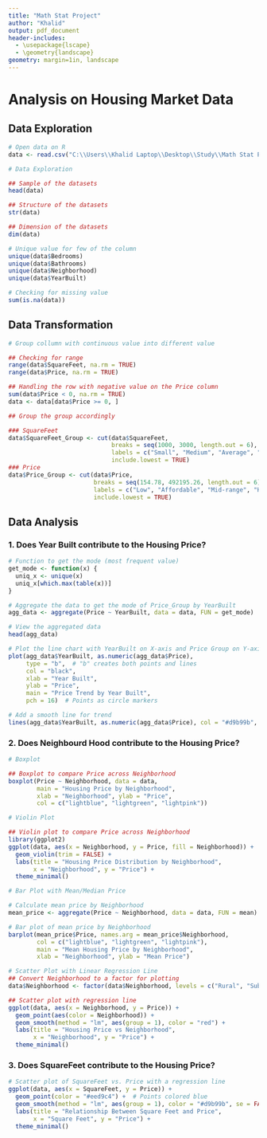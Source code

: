 ---
title: "Math Stat Project"
author: "Khalid"
output: pdf_document
header-includes:
  - \usepackage{lscape}
  - \geometry{landscape}
geometry: margin=1in, landscape
---

# Analysis on Housing Market Data

## Data Exploration

```{r}
# Open data on R
data <- read.csv("C:\\Users\\Khalid Laptop\\Desktop\\Study\\Math Stat Project\\archive (17)\\housing_price_dataset.csv", header=T)

# Data Exploration

## Sample of the datasets
head(data)

## Structure of the datasets
str(data)

## Dimension of the datasets
dim(data)

# Unique value for few of the column
unique(data$Bedrooms)
unique(data$Bathrooms)
unique(data$Neighborhood)
unique(data$YearBuilt)

# Checking for missing value
sum(is.na(data))
```

## Data Transformation

```{r}
# Group collumn with continuous value into different value

## Checking for range
range(data$SquareFeet, na.rm = TRUE)
range(data$Price, na.rm = TRUE)

## Handling the row with negative value on the Price column
sum(data$Price < 0, na.rm = TRUE)
data <- data[data$Price >= 0, ]

## Group the group accordingly

### SquareFeet
data$SquareFeet_Group <- cut(data$SquareFeet, 
                             breaks = seq(1000, 3000, length.out = 6), 
                             labels = c("Small", "Medium", "Average", "Large", "Extra Large"),
                             include.lowest = TRUE)
### Price
data$Price_Group <- cut(data$Price, 
                        breaks = seq(154.78, 492195.26, length.out = 6), 
                        labels = c("Low", "Affordable", "Mid-range", "High-end", "Luxury"),
                        include.lowest = TRUE)

```

## Data Analysis

### 1. Does Year Built contribute to the Housing Price?

```{r}
# Function to get the mode (most frequent value)
get_mode <- function(x) {
  uniq_x <- unique(x)
  uniq_x[which.max(table(x))]
}

# Aggregate the data to get the mode of Price_Group by YearBuilt
agg_data <- aggregate(Price ~ YearBuilt, data = data, FUN = get_mode)

# View the aggregated data
head(agg_data)

# Plot the line chart with YearBuilt on X-axis and Price Group on Y-axis
plot(agg_data$YearBuilt, as.numeric(agg_data$Price), 
     type = "b",  # "b" creates both points and lines
     col = "black", 
     xlab = "Year Built", 
     ylab = "Price",
     main = "Price Trend by Year Built",
     pch = 16)  # Points as circle markers

# Add a smooth line for trend
lines(agg_data$YearBuilt, as.numeric(agg_data$Price), col = "#d9b99b", lwd = 2)
```

### 2. Does Neighbourd Hood contribute to the Housing Price?

```{r}
# Boxplot

## Boxplot to compare Price across Neighborhood
boxplot(Price ~ Neighborhood, data = data,
        main = "Housing Price by Neighborhood",
        xlab = "Neighborhood", ylab = "Price",
        col = c("lightblue", "lightgreen", "lightpink"))

# Violin Plot

## Violin plot to compare Price across Neighborhood
library(ggplot2)
ggplot(data, aes(x = Neighborhood, y = Price, fill = Neighborhood)) +
  geom_violin(trim = FALSE) +
  labs(title = "Housing Price Distribution by Neighborhood", 
       x = "Neighborhood", y = "Price") +
  theme_minimal()

# Bar Plot with Mean/Median Price

# Calculate mean price by Neighborhood
mean_price <- aggregate(Price ~ Neighborhood, data = data, FUN = mean)

# Bar plot of mean price by Neighborhood
barplot(mean_price$Price, names.arg = mean_price$Neighborhood,
        col = c("lightblue", "lightgreen", "lightpink"),
        main = "Mean Housing Price by Neighborhood",
        xlab = "Neighborhood", ylab = "Mean Price")

# Scatter Plot with Linear Regression Line
## Convert Neighborhood to a factor for plotting
data$Neighborhood <- factor(data$Neighborhood, levels = c("Rural", "Suburb", "Urban"))

## Scatter plot with regression line
ggplot(data, aes(x = Neighborhood, y = Price)) +
  geom_point(aes(color = Neighborhood)) +
  geom_smooth(method = "lm", aes(group = 1), color = "red") +
  labs(title = "Housing Price vs Neighborhood",
       x = "Neighborhood", y = "Price") +
  theme_minimal()
```

### 3. Does SquareFeet contribute to the Housing Price?

```{r}
# Scatter plot of SquareFeet vs. Price with a regression line
ggplot(data, aes(x = SquareFeet, y = Price)) +
  geom_point(color = "#eed9c4") +  # Points colored blue
  geom_smooth(method = "lm", aes(group = 1), color = "#d9b99b", se = FALSE) +  # Linear regression line colored red
  labs(title = "Relationship Between Square Feet and Price",
       x = "Square Feet", y = "Price") +
  theme_minimal()
```
